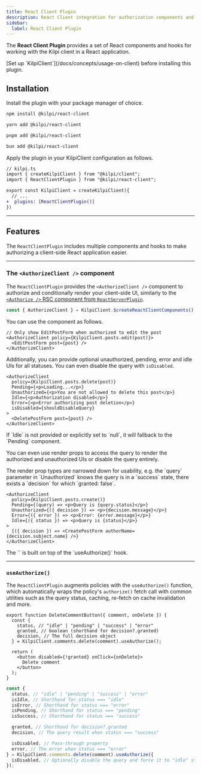 ```yaml
---
title: React Client Plugin
description: React Client integration for authorization components and hooks.
sidebar:
  label: React Client Plugin
---
```


The **React Client Plugin** provides a set of React components and hooks for working with the Kilpi client in a React application.

<Aside>
  [Set up `KilpiClient`](/docs/concepts/usage-on-client) before installing this
  plugin.
</Aside>

## Installation

Install the plugin with your package manager of choice.

<Tabs syncKey="package-manager">
<Tab label="npm">

```bash
npm install @kilpi/react-client
```

</Tab>

<Tab label="yarn">

```bash
yarn add @kilpi/react-client
```

</Tab>

<Tab label="pnpm">

```bash
pnpm add @kilpi/react-client
```

</Tab>

<Tab label="bun">

```bash
bun add @kilpi/react-client
```

</Tab>
</Tabs>

Apply the plugin in your KilpiClient configuration as follows.

```diff lang="ts"
// kilpi.ts
import { createKilpiClient } from "@kilpi/client";
import { ReactClientPlugin } from "@kilpi/react-client";

export const KilpiClient = createKilpiClient({
  // ...
+  plugins: [ReactClientPlugin()]
})
```

---

## Features

The `ReactClientPlugin` includes multiple components and hooks to make authorizing a client-side React application easier.

---

### The `<AuthorizeClient />` component

The `ReactClientPlugin` provides the `<AuthorizeClient />` component to authorize and conditionally render your client-side UI, similarly to the [`<Authorize />` RSC component from `ReactServerPlugin`](/docs/plugins/react-server).

```ts
const { AuthorizeClient } = KilpiClient.$createReactClientComponents();
```

You can use the component as follows.

```tsx
// Only show EditPostForm when authorized to edit the post
<AuthorizeClient policy={KilpiClient.posts.edit(post)}>
  <EditPostForm post={post} />
</AuthorizeClient>
```

Additionally, you can provide optional unauthorized, pending, error and idle UIs for all statuses. You can even disable the query with `isDisabled`.

```tsx
<AuthorizeClient
  policy={KilpiClient.posts.delete(post)}
  Pending={<p>Loading...</p>}
  Unauthorized={<p>You are not allowed to delete this post</p>}
  Idle={<p>Authorization disabled</p>}
  Error={<p>Error authorizing post deletion</p>}
  isDisabled={shouldDisableQuery}
>
  <DeletePostForm post={post} />
</AuthorizeClient>
```

<Aside>
  If `Idle` is not provided or explicitly set to `null`, it will fallback to the
  `Pending` component.
</Aside>

You can even use render props to access the query to render the authorized and unauthorized UIs or disable the query entirely.

<Aside>
  The render prop types are narrowed down for usability, e.g. the `query`
  parameter in `Unauthorized` knows the query is in a `success` state, there
  exists a `decision` for which `granted: false`.
</Aside>

```tsx
<AuthorizeClient
  policy={KilpiClient.posts.create()}
  Pending={(query) => <p>Query is {query.status}</p>}
  Unauthorized={({ decision }) => <p>{decision.message}</p>}
  Error={({ error }) => <p>Error: {error.message}</p>}
  Idle={({ status }) => <p>Query is {status}</p>}
>
  {({ decision }) => <CreatePostForm authorName={decision.subject.name} />}
</AuthorizeClient>
```

<Aside>
  The `<AuthorizeClient />` is built on top of the `useAuthorize()` hook.
</Aside>

---

### `useAuthorize()`

The `ReactClientPlugin` augments policies with the `useAuthorize()` function, which automatically wraps the policy's `authorize()` fetch call with common utilities such as the query status, caching, re-fetch on cache invalidation and more.

```tsx
export function DeleteCommentButton({ comment, onDelete }) {
  const {
    status, // "idle" | "pending" | "success" | "error"
    granted, // boolean (shorthand for decision?.granted)
    decision, // The full decision object
  } = KilpiClient.comments.delete(comment).useAuthorize();

  return (
    <button disabled={!granted} onClick={onDelete}>
      Delete comment
    </button>
  );
}
```

<Collapsible title="The full useAuthorize API">

```ts
const {
  status, // "idle" | "pending" | "success" | "error"
  isIdle, // Shorthand for status === "idle"
  isError, // Shorthand for status === "error"
  isPending, // Shorthand for status === "pending"
  isSuccess, // Shorthand for status === "success"

  granted, // Shorthand for decision?.granted
  decision, // The query result when status === "success"

  isDisabled, // Pass-through property
  error, // The error when status === "error"
} = KilpiClient.comments.delete(comment).useAuthorize({
  isDisabled, // Optionally disable the query and force it to "idle" state
});
```

</Collapsible>
